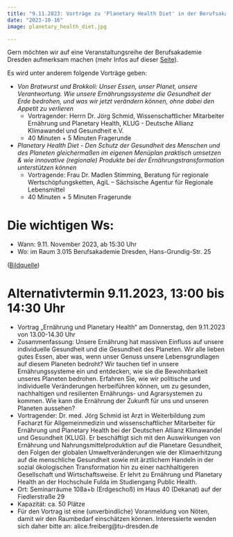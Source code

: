```yaml
---
title: "9.11.2023: Vorträge zu 'Planetary Health Diet' in der Berufsakademie"
date: "2023-10-16"
image: planetary_health_diet.jpg

---
```


Gern möchten wir auf eine Veranstaltungsreihe der Berufsakademie Dresden aufmerksam machen (mehr Infos auf dieser [Seite](https://www.ba-dresden.de/die-akademie/veranstaltungen/veranstaltungen-detailseite/vortragsveranstaltung-planetary-health)).

Es wird unter anderem folgende Vorträge geben:

* *Von Bratwurst und Brokkoli: Unser Essen, unser Planet, unsere Verantwortung. Wie unsere Ernährungssysteme die Gesundheit der Erde bedrohen, und was wir jetzt verändern können, ohne dabei den Appetit zu verlieren*
  * Vortragender: Herrn Dr. Jörg Schmid, Wissenschaftlicher Mitarbeiter Ernährung und Planetary Health, KLUG - Deutsche Allianz Klimawandel und Gesundheit e.V.
  * 40 Minuten + 5 Minuten Fragerunde
* *Planetary Health Diet - Den Schutz der Gesundheit des Menschen und des Planeten gleichermaßen im eigenen Menüplan praktisch umsetzen & wie innovative (regionale) Produkte bei der Ernährungstransformation unterstützen können*
  * Vortragende: Frau Dr. Madlen Stimming, Beratung für regionale Wertschöpfungsketten, AgiL – Sächsische Agentur für Regionale Lebensmittel
  * 40 Minuten + 5 Minuten Fragerunde

# Die wichtigen Ws:

* Wann: 9.11. November 2023, ab 15:30 Uhr
* Wo: im Raum 3.015 Berufsakademie Dresden, Hans-Grundig-Str. 25

([Bildquelle](https://commons.wikimedia.org/wiki/File:Food-healthy-vegetables-potatoes_(23958160949).jpg))

# Alternativtermin 9.11.2023, 13:00 bis 14:30 Uhr
* Vortrag „Ernährung und Planetary Health“ am Donnerstag, den 9.11.2023 von 13.00-14.30 Uhr
* Zusammenfassung: Unsere Ernährung hat massiven Einfluss auf unsere individuelle Gesundheit und die Gesundheit des Planeten. Wir alle lieben gutes Essen, aber was, wenn unser Genuss unsere Lebensgrundlagen auf diesem Planeten bedroht? Wir tauchen tief in unsere Ernährungssysteme ein und entdecken, wie sie die Bewohnbarkeit unseres Planeten bedrohen. Erfahren Sie, wie wir politische und individuelle Veränderungen herbeiführen können, um zu gesunden, nachhaltigen und resilienten Ernährungs- und Agrarsystemen zu kommen. Wie kann die Ernährung der Zukunft für uns und unseren Planeten aussehen?
* Vortragender: Dr. med. Jörg Schmid ist Arzt in Weiterbildung zum Facharzt für Allgemeinmedizin und wissenschaftlicher Mitarbeiter für Ernährung und Planetary Health bei der Deutschen Allianz Klimawandel und Gesundheit (KLUG). Er beschäftigt sich mit den Auswirkungen von Ernährung und Nahrungsmittelproduktion auf die Planetare Gesundheit, den Folgen der globalen Umweltveränderungen wie der Klimaerhitzung auf die menschliche Gesundheit sowie mit ärztlichem Handeln in der sozial ökologischen Transformation hin zu einer nachhaltigeren Gesellschaft und Wirtschaftsweise. Er lehrt zu Ernährung und Planetary Health an der Hochschule Fulda im Studiengang Public Health.
* Ort: Seminarräume 108a+b (Erdgeschoß) im Haus 40 (Dekanat) auf der Fiedlerstraße 29
* Kapazität: ca. 50 Plätze
* Für den Vortrag ist eine (unverbindliche) Voranmeldung von Nöten, damit wir den Raumbedarf einschätzen können. Interessierte wenden sich daher bitte an: alice.freiberg@tu-dresden.de